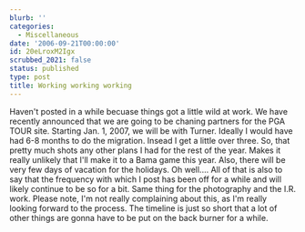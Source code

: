 ```yaml
---
blurb: ''
categories:
  - Miscellaneous
date: '2006-09-21T00:00:00'
id: 20eLroxM2Igx
scrubbed_2021: false
status: published
type: post
title: Working working working
---
```


Haven't posted in a while becuase things got a little wild at work.
We have recently announced that we are going to be chaning partners
for the PGA TOUR site. Starting Jan. 1, 2007, we will be with
Turner. Ideally I would have had 6-8 months to do the migration.
Insead I get a little over three. So, that pretty much shots any
other plans I had for the rest of the year. Makes it really
unlikely that I'll make it to a Bama game this year. Also, there
will be very few days of vacation for the holidays. Oh well.... All
of that is also to say that the frequency with which I post has
been off for a while and will likely continue to be so for a bit.
Same thing for the photography and the I.R. work. Please note, I'm
not really complaining about this, as I'm really looking forward to
the process. The timeline is just so short that a lot of other
things are gonna have to be put on the back burner for a while.
